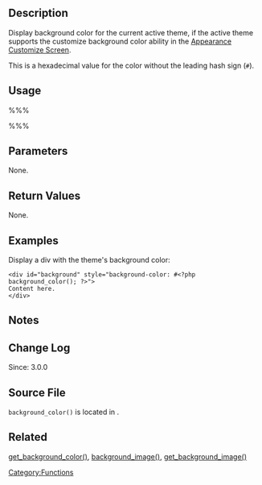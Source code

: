 == Description ==
Display background color for the current active theme, if the active theme supports the customize background color ability in the [[Appearance Customize Screen]].

This is a hexadecimal value for the color without the leading hash sign (<tt>#</tt>).

== Usage ==
%%%<?php background_color(); ?>%%%

== Parameters ==
None.

== Return Values ==

None.

== Examples ==
Display a div with the theme's background color:
<pre>
<div id="background" style="background-color: #<?php background_color(); ?>">
Content here.
</div>
</pre>

== Notes ==

== Change Log ==
Since: 3.0.0

== Source File ==
<tt>background_color()</tt> is located in {{Trac|wp-includes/theme.php}}.

== Related ==
[[Function Reference/get_background color|get_background_color()]],
[[Function Reference/background image|background_image()]],
[[Function Reference/get_background_image| get_background_image()]]
{{Stub}}
{{Tag Footer}}

[[Category:Functions]]